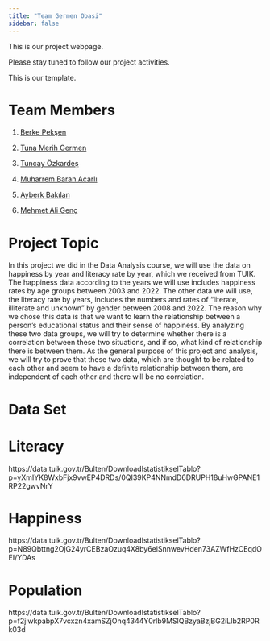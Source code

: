 ```yaml
---
title: "Team Germen Obasi"
sidebar: false 
---
```


This is our project webpage.

Please stay tuned to follow our project activities.

This is our template.

# Team Members

1.  [Berke Pekşen](https://emu-hacettepe-analytics.github.io/emu430-fall2023-bpeksjen/)

2.  [Tuna Merih Germen](https://emu-hacettepe-analytics.github.io/emu430-fall2023-tunagermen/)

3.  [Tuncay Özkardeş](https://www.youtube.com/watch?v=hGMgXsggorg)

4.  [Muharrem Baran Acarlı](https://emu-hacettepe-analytics.github.io/emu430-fall2023-baranacarli/)

5.  [Ayberk Bakılan](https://emu-hacettepe-analytics.github.io/emu430-fall2023-AyberkB98/)

6.  [Mehmet Ali Genç](https://emu-hacettepe-analytics.github.io/emu430-fall2023-maligenc/)

# Project Topic

In this project we did in the Data Analysis course, we will use the data on happiness by year and literacy rate by year, which we received from TUIK. The happiness data according to the years we will use includes happiness rates by age groups between 2003 and 2022. The other data we will use, the literacy rate by years, includes the numbers and rates of "literate, illiterate and unknown" by gender between 2008 and 2022. The reason why we chose this data is that we want to learn the relationship between a person's educational status and their sense of happiness. By analyzing these two data groups, we will try to determine whether there is a correlation between these two situations, and if so, what kind of relationship there is between them. As the general purpose of this project and analysis, we will try to prove that these two data, which are thought to be related to each other and seem to have a definite relationship between them, are independent of each other and there will be no correlation.

# Data Set

# Literacy
https://data.tuik.gov.tr/Bulten/DownloadIstatistikselTablo?p=yXmIYK8WxbFjx9vwEP4DRDs/0QI39KP4NNmdD6DRUPH18uHwGPANE1RP22gwvNrY

# Happiness
https://data.tuik.gov.tr/Bulten/DownloadIstatistikselTablo?p=N89Qbttng2OjG24yrCEBzaOzuq4X8by6elSnnwevHden73AZWfHzCEqdOEI/YDAs

# Population
https://data.tuik.gov.tr/Bulten/DownloadIstatistikselTablo?p=f2jiwkpabpX7vcxzn4xamSZjOnq4344Y0rlb9MSlQBzyaBzjBG2iLIb2RP0Rk03d
